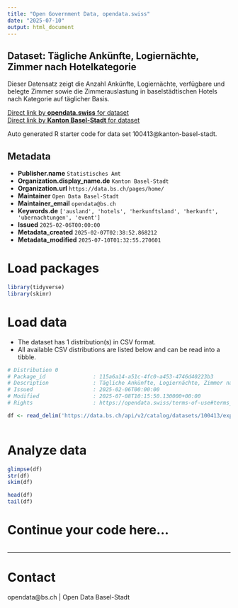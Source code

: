 ```yaml
---
title: "Open Government Data, opendata.swiss"
date: "2025-07-10"
output: html_document
---
```


## Dataset: Tägliche Ankünfte, Logiernächte, Zimmer nach Hotelkategorie

Dieser Datensatz zeigt die Anzahl Ankünfte, Logiernächte, verfügbare und belegte Zimmer sowie die Zimmerauslastung in baselstädtischen Hotels nach Kategorie auf täglicher Basis.

[Direct link by **opendata.swiss** for dataset](https://opendata.swiss/de/dataset/tagliche-ankunfte-logiernachte-zimmer-nach-hotelkategorie)<br>
[Direct link by **Kanton Basel-Stadt** for dataset](https://data.bs.ch/explore/dataset/100413/)

Auto generated R starter code for data set 100413@kanton-basel-stadt.

## Metadata

- **Publisher.name** `Statistisches Amt`
- **Organization.display_name.de** `Kanton Basel-Stadt`
- **Organization.url** `https://data.bs.ch/pages/home/`
- **Maintainer** `Open Data Basel-Stadt`
- **Maintainer_email** `opendata@bs.ch`
- **Keywords.de** `['ausland', 'hotels', 'herkunftsland', 'herkunft', 'ubernachtungen', 'event']`
- **Issued** `2025-02-06T00:00:00`
- **Metadata_created** `2025-02-07T02:38:52.868212`
- **Metadata_modified** `2025-07-10T01:32:55.270601`


# Load packages

```r

library(tidyverse)
library(skimr)

```

# Load data

-   The dataset has 1 distribution(s) in CSV format.
-   All available CSV distributions are listed below and can be read into a tibble.

```r

# Distribution 0
# Package_id               : 115a6a14-a51c-4fc0-a453-4746d40223b3
# Description              : Tägliche Ankünfte, Logiernächte, Zimmer nach Hotelkategorie (csv)
# Issued                   : 2025-02-06T00:00:00
# Modified                 : 2025-07-08T10:15:50.130000+00:00
# Rights                   : https://opendata.swiss/terms-of-use#terms_by

df <- read_delim('https://data.bs.ch/api/v2/catalog/datasets/100413/exports/csv?use_labels=true')



```

# Analyze data

```r

glimpse(df)
str(df)
skim(df)

head(df)
tail(df)

```

# Continue your code here...

```r

```

------------------------------------------------------------------------

# Contact

opendata@bs.ch | Open Data Basel-Stadt
